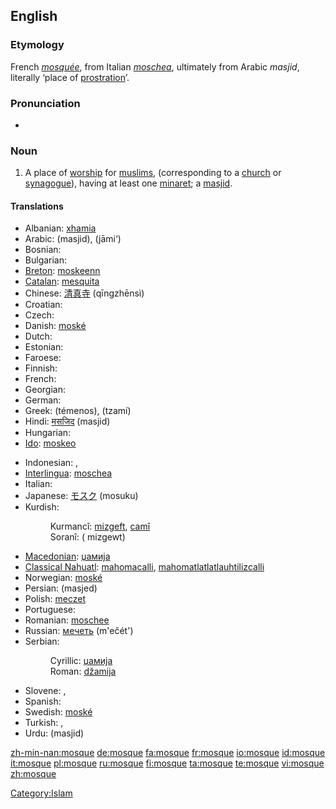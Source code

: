 {{wikipedia}}
==English==

===Etymology===
French ''[[mosquée]]'', from Italian ''[[moschea]]'', ultimately from Arabic {{ARchar|[[مسجد]]}} ''masjid'', literally ‘place of [[prostration]]’.

===Pronunciation===
* {{audio|en-us-mosque.ogg|Audio (US)}}

===Noun===
{{en-noun}}

# {{Islam}} A place of [[worship]] for [[muslims]], (corresponding to a [[church]] or [[synagogue]]), having at least one [[minaret]]; a [[masjid]].

====Translations====
{{trans-top|a place of worship for muslims}}
* Albanian: [[xhamia]]
* Arabic: {{ARchar|[[مسجد]]}} (masjid), {{ARchar|[[جامع]]}} (jāmi‘)
* Bosnian: {{t-|bs|džamija|f}}
* Bulgarian: {{t+|bg|джамия|f|sc=Cyrl}}
* [[Breton]]: [[moskeenn]] {{f}}
* [[Catalan]]: [[mesquita]] {{f}}
* Chinese: [[清真寺]] (qīngzhēnsì)
* Croatian: {{t-|hr|džamija|f}}
* Czech: {{t+|cs|mešita|f}}
* Danish: [[moské]]
* Dutch: {{t+|nl|moskee|f}}
* Estonian: {{t-|et|mošee}}
* Faroese: {{t-|fo|moska|f|xs=Faroese}}
* Finnish: {{t+|fi|moskeija}}
* French: {{t+|fr|mosquée|f}}
* Georgian: {{t-|ka|მეჩეთი|xs=Georgian}}
* German: {{t+|de|Moschee|f}}
* Greek: {{t|el|τέμενος|n|sc=Grek}} (témenos), {{t+|el|τζαμί|n|sc=Grek}} (tzamí)
* Hindi: [[मसजिद]] (masjid)
* Hungarian: {{t|hu|mecset}}
* [[Ido]]: [[moskeo]]
{{trans-mid}}
* Indonesian: {{t+|id|mesjid|xs=Indonesian}}, {{t+|id|masjid|xs=Indonesian}}
* [[Interlingua]]: [[moschea]]
* Italian: {{t-|it|moschea}}
* Japanese: [[モスク]] (mosuku)
* Kurdish:
*: Kurmancî: [[mizgeft]], [[camî]]
*: Soranî: {{KUchar|[[مزگه‌وت]]}}( mizgewt)
* [[Macedonian]]: [[џамија]] {{f}}
* [[Classical Nahuatl]]: [[mahomacalli]], [[mahomatlatlatlauhtilizcalli]]
* Norwegian: [[moské]]
* Persian: {{FAchar|[[مسجد]]}} (masjed)
* Polish: [[meczet]] {{m}}
* Portuguese: {{t+|pt|mesquita}}
* Romanian: [[moschee]] {{f}}
* Russian: [[мечеть]] (m'ečét') {{f}}
* Serbian:
*: Cyrillic: [[џамија#Serbian|џамија]] {{f}}
*: Roman: [[džamija#Serbian|džamija]] {{f}}
* Slovene: {{t+|sl|mošeja|f}}, {{t+|sl|džamija|f}}
* Spanish: {{t-|es|mezquita}}
* Swedish: [[moské]]
* Turkish: {{t+|tr|cami}}, {{t+|tr|mescit}}
* Urdu: {{URchar|[[مسجد]]}} (masjid)
{{trans-bottom}}

[[Category:Islam]]

[[zh-min-nan:mosque]]
[[de:mosque]]
[[fa:mosque]]
[[fr:mosque]]
[[io:mosque]]
[[id:mosque]]
[[it:mosque]]
[[pl:mosque]]
[[ru:mosque]]
[[fi:mosque]]
[[ta:mosque]]
[[te:mosque]]
[[vi:mosque]]
[[zh:mosque]]